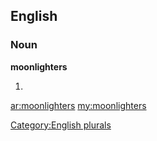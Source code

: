 ==English==

===Noun===
'''moonlighters'''

# {{plural of|[[moonlighter]]}}

[[Category:English plurals]]

[[ar:moonlighters]]
[[my:moonlighters]]